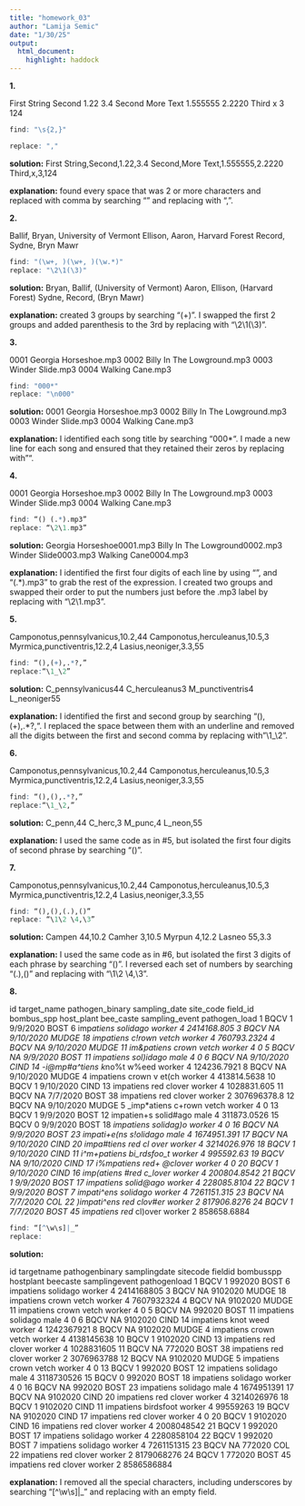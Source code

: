 ```yaml
---
title: "homework_03"
author: "Lamija Semic"
date: "1/30/25"
output: 
  html_document: 
    highlight: haddock
---
```



**1.**

First String    Second      1.22      3.4
Second          More Text   1.555555  2.2220
Third           x           3         124

```r
find: "\s{2,}"

replace: ","
```

**solution:**
First String,Second,1.22,3.4
Second,More Text,1.555555,2.2220
Third,x,3,124


**explanation:**
found every space that was 2 or more characters and replaced with comma by searching "\s{2,}" and replacing with ",".


**2.**

Ballif, Bryan, University of Vermont
Ellison, Aaron, Harvard Forest
Record, Sydne, Bryn Mawr

``` r
find: "(\w+, )(\w+, )(\w.*)"
replace: "\2\1(\3)"
```

**solution:**
Bryan, Ballif, (University of Vermont)
Aaron, Ellison, (Harvard Forest)
Sydne, Record, (Bryn Mawr)

**explanation:** 
created 3 groups by searching "(\w+)". I swapped the first 2 groups and added parenthesis to the 3rd by replacing with "\2\1(\3)".


**3.**

0001 Georgia Horseshoe.mp3 0002 Billy In The Lowground.mp3 0003 Winder Slide.mp3 0004 Walking Cane.mp3

```r
find: "000*"
replace: "\n000"
```

**solution:**
	0001 Georgia Horseshoe.mp3 
	0002 Billy In The Lowground.mp3 
	0003 Winder Slide.mp3 
	0004 Walking Cane.mp3

**explanation:**
I identified each song title by searching "000*". I made a new line for each song and ensured that they retained their zeros by replacing with "\n000".


**4.** 

0001 Georgia Horseshoe.mp3 
0002 Billy In The Lowground.mp3 
0003 Winder Slide.mp3 
0004 Walking Cane.mp3

```r
find: “() (.*).mp3” 
replace: “\2\1.mp3”
```

**solution:**
Georgia Horseshoe0001.mp3 Billy In The Lowground0002.mp3 Winder Slide0003.mp3 Walking Cane0004.mp3

**explanation:** I identified the first four digits of each line by using “”, and “(.*).mp3” to grab the rest of the expression. I created two groups and swapped their order to put the numbers just before the .mp3 label by replacing with “\2\1.mp3”.


**5.**

Camponotus,pennsylvanicus,10.2,44 Camponotus,herculeanus,10.5,3 Myrmica,punctiventris,12.2,4 Lasius,neoniger,3.3,55

```r
find: “(),(+),.*?,” 
replace:“\1_\2”
```

**solution:** 
C_pennsylvanicus44 C_herculeanus3 M_punctiventris4 L_neoniger55

**explanation:**
I identified the first and second group by searching “(),(+),.*?,“. I replaced the space between them with an underline and removed all the digits between the first and second comma by replacing with”\1_\2”.


**6.**

Camponotus,pennsylvanicus,10.2,44 Camponotus,herculeanus,10.5,3 Myrmica,punctiventris,12.2,4 Lasius,neoniger,3.3,55

```r
find: “(),(),.*?,” 
replace:“\1_\2,”
```

**solution:**
C_penn,44 C_herc,3 M_punc,4 L_neon,55

**explanation:**
I used the same code as in #5, but isolated the first four digits of second phrase by searching “()”.


**7.**

Camponotus,pennsylvanicus,10.2,44 Camponotus,herculeanus,10.5,3 Myrmica,punctiventris,12.2,4 Lasius,neoniger,3.3,55

```r
find: “(),(),(.),()” 
replace: “\1\2 \4,\3”
```

**solution:**
Campen 44,10.2 Camher 3,10.5 Myrpun 4,12.2 Lasneo 55,3.3

**explanation:**
I used the same code as in #6, but isolated the first 3 digits of each phrase by searching “()”. I reversed each set of numbers by searching “(.),()” and replacing with “\1\2 \4,\3”.


**8.**

id target_name pathogen_binary sampling_date site_code field_id bombus_spp host_plant bee_caste sampling_event pathogen_load 1 BQCV 1 9/9/2020 BOST 6 imp*atiens solidago worker 4 2414168.805 3 BQCV NA 9/10/2020 MUDGE 18 impatiens c!rown vetch worker 4 760793.2324 4 BQCV NA 9/10/2020 MUDGE 11 im&patiens crown
vetch    worker  4   0
5   BQCV    NA  9/9/2020    BOST    11  impatiens   sol)idago   male    4   0
6   BQCV    NA  9/10/2020   CIND    14  -i@mp#a^tiens   k*no%t
w%eed    worker  4   124236.7921
8   BQCV    NA  9/10/2020   MUDGE   4   impatiens   crown
v
et(ch worker 4 413814.5638 10 BQCV 1 9/10/2020 CIND 13 impatiens  red
clover  worker  4   1028831.605
11  BQCV    NA  7/7/2020    BOST    38  impatiens   red
clover  worker  2   307696378.8
12  BQCV    NA  9/10/2020   MUDGE   5   _imp*atiens c+rown
vetch    worker  4   0
13  BQCV    1   9/9/2020    BOST    12  impatien+s  solid#ago   male    4   311873.0526
15  BQCV    0   9/9/2020    BOST    18  _impatiens  solidag)o   worker  4   0
16  BQCV    NA  9/9/2020    BOST    23  impati+e(ns
s!olidago   male    4   1674951.391
17  BQCV    NA  9/10/2020   CIND    20  impa#tiens  red cl
over worker 4 3214026.976 18 BQCV 1 9/10/2020 CIND 11 i^m+patiens bi_rdsfoo_t worker 4 995592.63 19 BQCV NA 9/10/2020 CIND 17 i%mpatiens red+ @clover worker 4 0 20 BQCV 1 9/10/2020 CIND 16 imp(atiens #red c_lover worker 4 200804.8542 21 BQCV 1 9/9/2020 BOST 17 impatiens solid@ago worker 4 228085.8104 22 BQCV 1 9/9/2020 BOST 7 impati^ens solidago worker 4 7261151.315 23 BQCV NA 7/7/2020 COL 22 )impati^ens red clov#er worker 2 817906.8276 24 BQCV 1 7/7/2020 BOST 45 impatiens red_ cl)over worker 2 858658.6884

```r
find: “[^\w\s]|_” 
replace:
```

**solution:**

id targetname pathogenbinary samplingdate sitecode fieldid bombusspp hostplant beecaste samplingevent pathogenload 1 BQCV 1 992020 BOST 6 impatiens solidago worker 4 2414168805 3 BQCV NA 9102020 MUDGE 18 impatiens crown vetch worker 4 7607932324 4 BQCV NA 9102020 MUDGE 11 impatiens crown vetch worker 4 0 5 BQCV NA 992020 BOST 11 impatiens solidago male 4 0 6 BQCV NA 9102020 CIND 14 impatiens knot weed worker 4 1242367921 8 BQCV NA 9102020 MUDGE 4 impatiens crown vetch worker 4 4138145638 10 BQCV 1 9102020 CIND 13 impatiens red clover worker 4 1028831605 11 BQCV NA 772020 BOST 38 impatiens red clover worker 2 3076963788 12 BQCV NA 9102020 MUDGE 5 impatiens crown vetch worker 4 0 13 BQCV 1 992020 BOST 12 impatiens solidago male 4 3118730526 15 BQCV 0 992020 BOST 18 impatiens solidago worker 4 0 16 BQCV NA 992020 BOST 23 impatiens solidago male 4 1674951391 17 BQCV NA 9102020 CIND 20 impatiens red clover worker 4 3214026976 18 BQCV 1 9102020 CIND 11 impatiens birdsfoot worker 4 99559263 19 BQCV NA 9102020 CIND 17 impatiens red clover worker 4 0 20 BQCV 1 9102020 CIND 16 impatiens red clover worker 4 2008048542 21 BQCV 1 992020 BOST 17 impatiens solidago worker 4 2280858104 22 BQCV 1 992020 BOST 7 impatiens solidago worker 4 7261151315 23 BQCV NA 772020 COL 22 impatiens red clover worker 2 8179068276 24 BQCV 1 772020 BOST 45 impatiens red clover worker 2 8586586884

**explanation:** 
I removed all the special characters, including underscores by searching “[^\w\s]|_” and replacing with an empty field.

